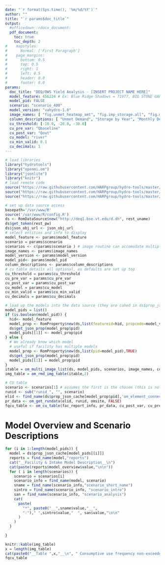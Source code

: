 ```yaml
---
date: "`r format(Sys.time(), '%m/%d/%Y')`"
author: ""
title: "`r params$doc_title`"
output: 
  #officedown::rdocx_document:
  pdf_document:
    toc: true
    toc_depth: 2
#    mapstyles:
#      Normal: ['First Paragraph']
#    page_margins:
#      bottom: 0.5
#      top: 0.5
#      right: 1
#      left: 0.5
#      header: 0.0
#      footer: 0.0
params: 
  doc_title: "DEQ/OWS Yield Analysis - [INSERT PROJECT NAME HERE]"
  model_feature: 456224 # Ex: Blue Ridge Shadows = 71977, BIG STONE GAP WTP = 72672: "scenario_6014"
  model_pid: FALSE
  scenario: "scenario_400"
  model_version: "vahydro-1.0"
  image_names: [ "fig.unmet_heatmap_amt", "fig.imp_storage.all", "fig.monthly_demand" ]
  column_descriptions: [ "Unmet Demand", "Storage by Year", "Monthly Demand" ]
  cu_threshold: [-10.0, -20.0, -30.0]
  cu_pre_var: "Qbaseline"
  cu_post_var: "Qout"
  cu_model: "river"
  cu_min_valid: 0.1
  cu_decimals: 1
---
```

```r
# load libraries
library("hydrotools")
library("openmi.om")
library("jsonlite")
library("knitr")
# load remote code
source("https://raw.githubusercontent.com/HARPgroup/hydro-tools/master/R/rmd_utils.R")
source("https://raw.githubusercontent.com/HARPgroup/hydro-tools/master/VAHydro-2.0/find_name.R")
source("https://raw.githubusercontent.com/HARPgroup/hydro-tools/master/R/om_cu_table.R")

# set up data source access
basepath='/var/www/R'
source('/var/www/R/config.R')
ds <- RomDataSource$new("http://deq1.bse.vt.edu/d.dh", rest_uname)
ds$get_token(rest_pw)
ds$json_obj_url <- json_obj_url
# select entities and info to display
model_feature <- params$model_feature
scenario = params$scenario
scenarios <- c(params$scenario ) # image routine can accomodate multiple
image_names <- params$image_names
model_version <- params$model_version
model_pid<- params$model_pid
column_descriptions <- params$column_descriptions
# cu table details all optional, as defaults are set up top
cu_threshold = params$cu_threshold
cu_pre_var = params$cu_pre_var
cu_post_var = params$cu_post_var
cu_model = params$cu_model
cu_min_valid = params$cu_min_valid
cu_decimals = params$cu_decimals

# load up the models into the data source (they are cahed in ds$prop_json_cache)
model_pids = list()
if (is.boolean(model_pid)) {
  hid<- model_feature
  model_prop <- RomProperty$new(ds,list(featureid=hid, propcode=model_version),TRUE)
  ds$get_json_prop(model_prop$pid)
  model_pids[[1]] <- model_prop$pid
} else {
  # We already know which model
  # useful if facility has multiple models 
  model_prop <- RomProperty$new(ds,list(pid=model_pid),TRUE)
  ds$get_json_prop(model_prop$pid)
  model_pids[[1]] = model_prop$pid
}
itable = om_multi_image_list(ds, model_pids, scenarios, image_names, column_descriptions)
img_table = om_rmd_img_table(itable,2)

# CU table
scenario <- scenarios[1] # assumes the first is the chosen (this is not really meant for multi anyhow)
runid <- sub("runid_", "", scenario)
elid <- find_name(ds$prop_json_cache[model_prop$pid],'om_element_connection')$value
pr_data <- om_get_rundata(elid, runid, omsite, FALSE)
fqcu_table <- om_cu_table(fac_report_info, pr_data, cu_post_var, cu_pre_var, cu_threshold, cu_decimals) 

```

\newpage
# Model Overview and Scenario Descriptions

```r
for (i in 1:length(model_pids)) {
  model = ds$prop_json_cache[model_pids[[i]]]
  reports = find_name(model,"reports")
  cat("__Facility & Intake Model Description__\n")
  cat(paste(reports$model_overview$value,"\n\n"))
  for ( i in length(scenarios)) {
    scenario = scenarios[i]
    scenario_info = find_name(model, scenario)
    sname = find_name(scenario_info,"scenario_short_name")
    sintro = find_name(scenario_info, "scenario_intro")
    san = find_name(scenario_info, "scenario_analysis")
    cat(
      paste(
        "*", paste0("__",sname$value,"__", 
        ":")," ",sintro$value,"  ", san$value,"\n\n"
      )
    )
  }
  
}

knitr::kable(img_table)
x = length(img_table)
cat(paste0("__Table ",x,"__\n", " Consumptive use frequency non-exceedence table for ", sname$value,"\n\n"))
fqcu_table
```